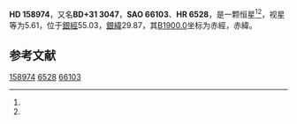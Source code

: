 {{Starbox begin
| name = HD 158974
}}
{{Starbox observe
| epoch = [[J2000.0|J2000.0]]
| constell = {{星座名待查}}<ref name=SIMBAD>{{cite web
 | url=http://simbad.u-strasbg.fr/simbad/sim-id?Ident=HR+6528
 | title =Pulsating variable Star
 | publisher=Centre de Données astronomiques de Strasbourg
 | work=SIMBAD
 | accessdate=2012-07-13}}</ref><ref name=DATA>{{cite web
 | url=http://vizier.u-strasbg.fr/viz-bin/VizieR-5?-out.add=.&-source=5050&-corr=PK=HR&-out.max=9999&HR=6528
 | title=VizieR Detailed Page
 | accessdate=2012-07-13
 | archive-date=2016-03-05
 | archive-url=https://web.archive.org/web/20160305023509/http://vizier.u-strasbg.fr/viz-bin/VizieR-5?-out.add=.&-source=5050&-corr=PK=HR&-out.max=9999&HR=6528
 | dead-url=no
 }}</ref>
| 星官 = 
| ra = {{RA|17|30|55.4}}<ref name=SIMBAD /><ref name=DATA />
| dec = {{DEC|+31|9|30}}<ref name=SIMBAD /><ref name=DATA />
| appmag_v = 5.61<ref name=SIMBAD /><ref name=DATA />
}}
{{Starbox character
| class = G8III<ref name=SIMBAD /><ref name=DATA />
| b-v = 0.95<ref name=SIMBAD /><ref name=DATA />
| u-b = <ref name=SIMBAD /><ref name=DATA />
| r-i = <ref name=SIMBAD /><ref name=DATA />
| variable = 
}}
{{Starbox astrometry
| radial_v = 
| prop_mo_ra = -26
| parallax = 
| p_error = 
}}
{{Starbox catalog
| names =BD+31 3047，[[SAO星表|SAO]] 66103，[[HD星表|HD]] 158974，[[HR星表|HR]] 6528}}
{{Starbox reference |Simbad=HR+6528}}
{{Starbox end}}

'''HD 158974'''，又名'''BD+31 3047'''，'''SAO 66103'''、'''HR 6528'''，是一颗恒星<ref name=SIMBAD /><ref name=DATA />，视星等为5.61，位于[[銀道座標系|銀經]]55.03，[[銀道座標系|銀緯]]29.87，其[[B1900.0|B1900.0]]坐标为赤經{{RA|17|27|8.1}}，赤緯{{DEC|+31|29.87|58}}。

== 参考文献 ==
{{reflist}}

{{star-stub}}

[[Category:HD和HDE天體|158974]]
[[Category:HR天體|6528]]
[[Category:SAO天體|66103]]